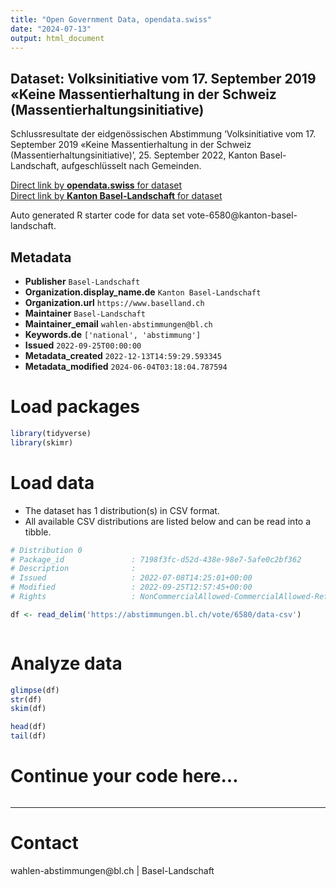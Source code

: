 ```yaml
---
title: "Open Government Data, opendata.swiss"
date: "2024-07-13"
output: html_document
---
```


## Dataset: Volksinitiative vom 17. September 2019 «Keine Massentierhaltung in der Schweiz (Massentierhaltungsinitiative)

Schlussresultate der eidgenössischen Abstimmung 'Volksinitiative vom 17. September 2019 «Keine Massentierhaltung in der Schweiz (Massentierhaltungsinitiative)', 25. September 2022, Kanton Basel-Landschaft, aufgeschlüsselt nach Gemeinden.

[Direct link by **opendata.swiss** for dataset](https://opendata.swiss/de/dataset/volksinitiative-vom-17-september-2019-keine-massentierhaltung-in-der-schweiz-massentierhaltungs1)<br>
[Direct link by **Kanton Basel-Landschaft** for dataset](https://abstimmungen.bl.ch/vote/6580/data)

Auto generated R starter code for data set vote-6580@kanton-basel-landschaft.

## Metadata

- **Publisher** `Basel-Landschaft`
- **Organization.display_name.de** `Kanton Basel-Landschaft`
- **Organization.url** `https://www.baselland.ch`
- **Maintainer** `Basel-Landschaft`
- **Maintainer_email** `wahlen-abstimmungen@bl.ch`
- **Keywords.de** `['national', 'abstimmung']`
- **Issued** `2022-09-25T00:00:00`
- **Metadata_created** `2022-12-13T14:59:29.593345`
- **Metadata_modified** `2024-06-04T03:18:04.787594`


# Load packages

```r

library(tidyverse)
library(skimr)

```

# Load data

-   The dataset has 1 distribution(s) in CSV format.
-   All available CSV distributions are listed below and can be read into a tibble.

```r

# Distribution 0
# Package_id               : 7198f3fc-d52d-438e-98e7-5afe0c2bf362
# Description              : 
# Issued                   : 2022-07-08T14:25:01+00:00
# Modified                 : 2022-09-25T12:57:45+00:00
# Rights                   : NonCommercialAllowed-CommercialAllowed-ReferenceRequired

df <- read_delim('https://abstimmungen.bl.ch/vote/6580/data-csv')



```

# Analyze data

```r

glimpse(df)
str(df)
skim(df)

head(df)
tail(df)

```

# Continue your code here...

```r

```

------------------------------------------------------------------------

# Contact

wahlen-abstimmungen@bl.ch | Basel-Landschaft
